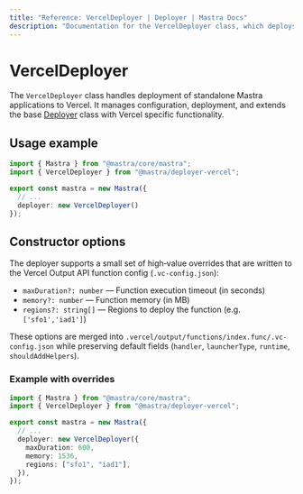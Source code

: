 ```yaml
---
title: "Reference: VercelDeployer | Deployer | Mastra Docs"
description: "Documentation for the VercelDeployer class, which deploys Mastra applications to Vercel."
---
```


# VercelDeployer

The `VercelDeployer` class handles deployment of standalone Mastra applications to Vercel. It manages configuration, deployment, and extends the base [Deployer](/reference/deployer/) class with Vercel specific functionality.

## Usage example

```typescript title="src/mastra/index.ts" showLineNumbers copy
import { Mastra } from "@mastra/core/mastra";
import { VercelDeployer } from "@mastra/deployer-vercel";

export const mastra = new Mastra({
  // ...
  deployer: new VercelDeployer()
});
```

## Constructor options

The deployer supports a small set of high‑value overrides that are written to the Vercel Output API function config (`.vc-config.json`):

- `maxDuration?: number` — Function execution timeout (in seconds)
- `memory?: number` — Function memory (in MB)
- `regions?: string[]` — Regions to deploy the function (e.g. `['sfo1','iad1']`)

These options are merged into `.vercel/output/functions/index.func/.vc-config.json` while preserving default fields (`handler`, `launcherType`, `runtime`, `shouldAddHelpers`).

### Example with overrides

```typescript title="src/mastra/index.ts" showLineNumbers copy
import { Mastra } from "@mastra/core/mastra";
import { VercelDeployer } from "@mastra/deployer-vercel";

export const mastra = new Mastra({
  // ...
  deployer: new VercelDeployer({
    maxDuration: 600,
    memory: 1536,
    regions: ["sfo1", "iad1"],
  }),
});
```

